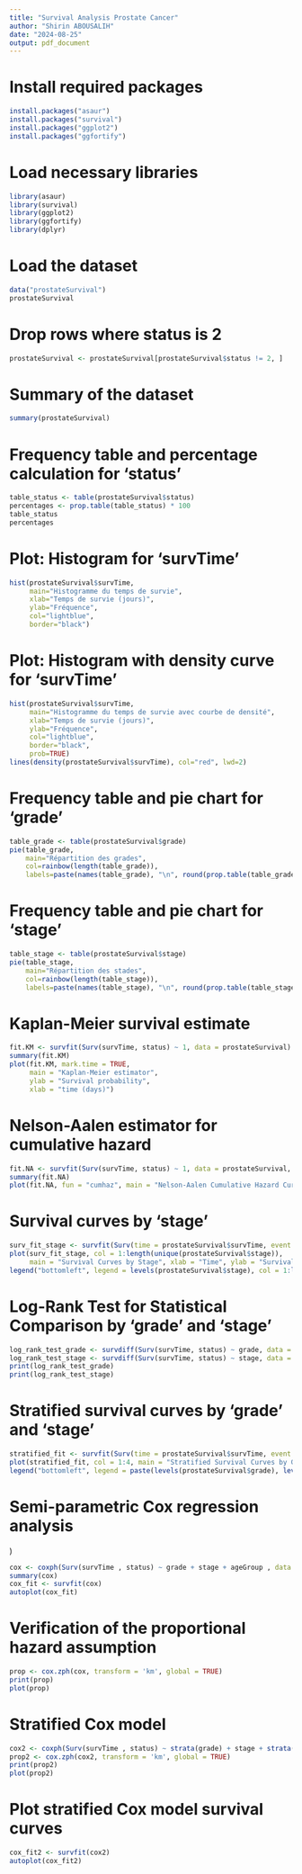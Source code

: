---
title: "Survival Analysis Prostate Cancer"
author: "Shirin ABOUSALIH"
date: "2024-08-25"
output: pdf_document
---

# Install required packages

```{r}

install.packages("asaur")
install.packages("survival")
install.packages("ggplot2")
install.packages("ggfortify")
```

# Load necessary libraries

```{r}
library(asaur)
library(survival)
library(ggplot2)
library(ggfortify)
library(dplyr)

```

# Load the dataset

```{r}
data("prostateSurvival")
prostateSurvival
```

# Drop rows where status is 2
```{r}
prostateSurvival <- prostateSurvival[prostateSurvival$status != 2, ]
```


# Summary of the dataset

```{r}
summary(prostateSurvival)
```

# Frequency table and percentage calculation for 'status'

```{r}
table_status <- table(prostateSurvival$status)
percentages <- prop.table(table_status) * 100
table_status
percentages
```

# Plot: Histogram for 'survTime'

```{r}
hist(prostateSurvival$survTime, 
     main="Histogramme du temps de survie",
     xlab="Temps de survie (jours)", 
     ylab="Fréquence", 
     col="lightblue", 
     border="black")
```

# Plot: Histogram with density curve for 'survTime'

```{r}
hist(prostateSurvival$survTime, 
     main="Histogramme du temps de survie avec courbe de densité",
     xlab="Temps de survie (jours)", 
     ylab="Fréquence", 
     col="lightblue", 
     border="black", 
     prob=TRUE)
lines(density(prostateSurvival$survTime), col="red", lwd=2)
```

# Frequency table and pie chart for 'grade'
```{r}
table_grade <- table(prostateSurvival$grade)
pie(table_grade, 
    main="Répartition des grades", 
    col=rainbow(length(table_grade)),
    labels=paste(names(table_grade), "\n", round(prop.table(table_grade) * 100, 1), "%"))
```



# Frequency table and pie chart for 'stage'
```{r}
table_stage <- table(prostateSurvival$stage)
pie(table_stage, 
    main="Répartition des stades", 
    col=rainbow(length(table_stage)),
    labels=paste(names(table_stage), "\n", round(prop.table(table_stage) * 100, 1), "%"))

```


# Kaplan-Meier survival estimate
```{r}
fit.KM <- survfit(Surv(survTime, status) ~ 1, data = prostateSurvival)
summary(fit.KM)
plot(fit.KM, mark.time = TRUE,
     main = "Kaplan-Meier estimator",
     ylab = "Survival probability",
     xlab = "time (days)")
```



# Nelson-Aalen estimator for cumulative hazard
```{r}
fit.NA <- survfit(Surv(survTime, status) ~ 1, data = prostateSurvival, type = "fh")
summary(fit.NA)
plot(fit.NA, fun = "cumhaz", main = "Nelson-Aalen Cumulative Hazard Curve", xlab = "Time (days)", ylab = "Cumulative Hazard")
```


# Survival curves by 'stage'
```{r}
surv_fit_stage <- survfit(Surv(time = prostateSurvival$survTime, event = prostateSurvival$status) ~ stage, data = prostateSurvival)
plot(surv_fit_stage, col = 1:length(unique(prostateSurvival$stage)), 
     main = "Survival Curves by Stage", xlab = "Time", ylab = "Survival Probability")
legend("bottomleft", legend = levels(prostateSurvival$stage), col = 1:length(unique(prostateSurvival$stage)), lty = 1)

```

# Log-Rank Test for Statistical Comparison by 'grade' and 'stage'
```{r}
log_rank_test_grade <- survdiff(Surv(survTime, status) ~ grade, data = prostateSurvival)
log_rank_test_stage <- survdiff(Surv(survTime, status) ~ stage, data = prostateSurvival)
print(log_rank_test_grade)
print(log_rank_test_stage)
```


# Stratified survival curves by 'grade' and 'stage'

```{r}
stratified_fit <- survfit(Surv(time = prostateSurvival$survTime, event = prostateSurvival$status) ~ grade + stage, data = prostateSurvival)
plot(stratified_fit, col = 1:4, main = "Stratified Survival Curves by Grade and Stage", xlab = "Time (days)", ylab = "Survival Probability")
legend("bottomleft", legend = paste(levels(prostateSurvival$grade), levels(prostateSurvival$stage)), col = 1:4, lty = 1)
```

# Semi-parametric Cox regression analysis
)
```{r}
cox <- coxph(Surv(survTime , status) ~ grade + stage + ageGroup , data = prostateSurvival )
summary(cox)
cox_fit <- survfit(cox)
autoplot(cox_fit)
```

# Verification of the proportional hazard assumption
```{r}
prop <- cox.zph(cox, transform = 'km', global = TRUE)
print(prop)
plot(prop)
```

# Stratified Cox model
```{r}
cox2 <- coxph(Surv(survTime , status) ~ strata(grade) + stage + strata(ageGroup) , data = prostateSurvival)
prop2 <- cox.zph(cox2, transform = 'km', global = TRUE)
print(prop2)
plot(prop2)
```


# Plot stratified Cox model survival curves
```{r}
cox_fit2 <- survfit(cox2)
autoplot(cox_fit2)
```

